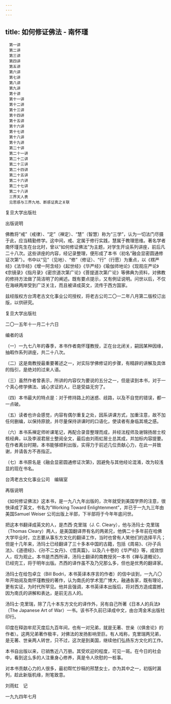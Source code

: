 ```yaml
---
---
---
```

title: 如何修证佛法 - 南怀瑾
---


```
　第一讲
　第二讲
　第三讲
　第四讲
　第五讲
　第六讲
　第七讲
　第八讲
　第九讲
　第十讲
　第十一讲
　第十二讲
　第十三讲
　第十四讲
　第十五讲
　第十六讲
　第十七讲
　第十八讲
　第十九讲
　第二十讲
　第二十一讲
　第二十二讲
　第二十三讲
　第二十四讲
　第二十五讲
　第二十六讲
　第二十七讲
　第二十八讲
　三界天人表
　见思惑与三界九地、断惑证真之关联
```




复旦大学出版社






出版说明


佛教将“戒”（戒律）、“定”（禅定）、“慧”（智慧）称为“三学”，认为一切法门尽摄于此，应当精勤修学。这中间，戒、定属于修行实践，慧属于教理思维。著名学者南怀瑾先生在台北时，曾以“如何修证佛法”为主题，对学生开设系列讲座，前后凡二十八次。这些讲座的内容，经记录整理，便形成了本书（初名“融会显密圆通修证次第”）。书中以“见”（见地）、“修”（修证）、“行”（行愿）为重点，以《楞严经》《法华经》《增一阿含经》《起世经》《华严经》《瑜伽师地论》《现观庄严论》《宗镜录》《指月录》《密宗道次第广论》《菩提道次第广论》等佛典为资料，对佛教的修持方法做了简洁明了的阐述。既有要点提示，又有例证说明。问世以后，不仅在海峡两岸受到广泛关注，而且被译成英文，流传于西方国家。

兹经版权方台湾老古文化事业公司授权，将老古公司二〇一二年八月第二版校订出版，以供研究。

复旦大学出版社

二〇一五年十一月二十六日





编者的话


（一）一九七八年的春季，本书作者南怀瑾教授，正在台北闭关，嗣因某种因缘，抽暇作系列讲座，共二十八次。

（二）这是南教授最重要著述之一，对实际学佛修证的步骤，有精辟的讲解及具体的指引，是绝对的过来人语。

（三）虽然作者曾表示，所讲的内容仅为要说的五分之一，但是读到本书，对于一个真心修学佛法、诚心求证的人，已是受益无穷了。

（四）本书最大的特点是：对于修持路上的迷惑、歧路，以及不自觉的错误，都一一点破。

（五）读者也许会感觉，内容有偶尔重复之处，因系讲课方式，加重注意，故不加任何删编，以保持原貌，并尽量保持讲课时的口语化，使读者有身临其境之感。

（六）本书系禅定师听课笔记，再配合录音整理而成，并经法程师及谢锦扬居士校核经典，以及李淑君居士整阅全文，最后由刘雨虹居士总其成，并加标内容提要。在作者离台时期，本书能够顺利出版，实得力于前述几位贡献心力，在此一并致谢，并请各方不吝指正。

（七）本书原名是《融会显密圆通修证次第》，因避免与其他经论混淆，改为较浅显的现在书名。

台湾老古文化事业公司　编辑室





再版说明


《如何修证佛法》这本书，是一九八九年出版的，次年就受到美国学界的注意，很快译成了英文，书名为“Working Toward Enlightenment”，并已于一九九三年由美国Samuel Weiser 公司出版上半部，下半部将于今年年底问世。

把这本书翻译成英文的人，是杰西·克里瑞（J. C. Cleary），他与汤玛士·克里瑞（Thomas Cleary）两人，是美国翻译界有名的两弟兄，他俩二十多年前在哈佛大学毕业时，立志要从事东方文化的翻译工作，当时也曾有人笑他们的选择平凡；但是十几年来，汤玛士已经翻译了三十多本中国的古籍，包括《周易》、《孙子兵法》、《道德经》、《孙不二女丹》、《悟真篇》，以及八十卷的《华严经》等，成效惊人，叹为观止。本书是杰西所译，汤玛士翻译的南教授另一本书《禅与道概论》，已经完工，将于明年出版。杰西的译作虽不及乃兄那么多，但也是优秀的翻译家。

汤玛士在给包卓立（Bill Bodri，本书英译本序言的作者）的信中谈到，一九八〇年开始阅及南怀瑾教授的著作，认为南氏的学术宽广博大，融通各家，既有理论，更有实证，为时代所罕见。他并且强调，本书英译本出版后，将对西方造成震撼，因为南氏的讲解和表达，是前无古人的。

汤玛士·克里瑞，除了几十本东方文化的译作外，另有自己所著《日本人的兵法》（The Japanese Art of War）一书。该书不久前已译成中文，由台湾金禾出版社印行。

印度在释迦牟尼灭度后九百年间，也有一对兄弟，就是无著、世亲（《俱舍论》的作者）。这两兄弟著作极丰，对佛法的发扬影响至巨。有人戏称，克里瑞两兄弟，是无著、世亲两人转世，只不过，这次是到美国，继续他们弘扬东方文化的工作。

本书自出版以来，已销售近八万册。其受欢迎的程度，可见一斑。在今日的社会中，看到这么多的人注重身心修养，真是令人欣慰的一桩事。

对本书贡献心力的人很多，最初帮忙抄稿的邢慧女士，亦为其中之一，初版时漏列，趁此新版机缘，附笔致意。

刘雨虹　记

一九九四年七月